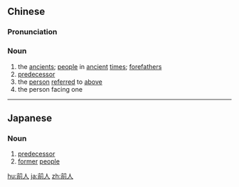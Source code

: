 ==Chinese==
{{zh-forms|alt=前儂-Min Nan:chêng-lâng; chûiⁿ-}}

===Pronunciation===
{{zh-pron
|m=qiánrén
|c=cin4 jan4
|h=pfs=chhièn-ngìn
|mn=qz,xm:chiân-lîn/zz:chiân-jîn/tw:chêng-lâng/qz:chûiⁿ-lâng
|cat=n
}}

===Noun===
{{zh-noun}}

# the [[ancient]]s; [[people]] in [[ancient]] [[time]]s; [[forefather]]s
# [[predecessor]]
# the [[person]] [[referred]] to [[above]]
# the person facing one

{{zh-cat|Advanced}}

----

==Japanese==
{{ja-kanjitab|ぜん|じん|yomi=on}}

===Noun===
{{ja-noun|ぜんじん}}

# [[predecessor]]
# [[former]] [[people]]

[[hu:前人]]
[[ja:前人]]
[[zh:前人]]